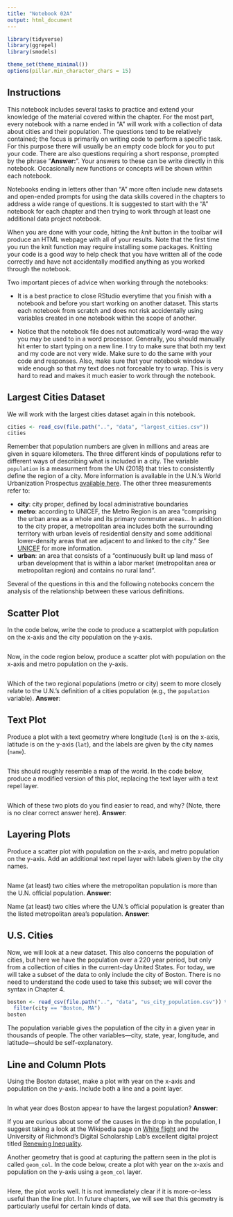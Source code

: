 ```yaml
---
title: "Notebook 02A"
output: html_document
---
```


```r
library(tidyverse)
library(ggrepel)
library(smodels)

theme_set(theme_minimal())
options(pillar.min_character_chars = 15)
```

## Instructions

This notebook includes several tasks to practice and extend your knowledge of
the material covered within the chapter. For the most part, every notebook with
a name ended in "A" will work with a collection of data about cities and their
population. The questions tend to be relatively contained; the focus is
primarily on writing code to perform a specific task. For this purpose there
will usually be an empty code block for you to put your code. There are also
questions requiring a short response, prompted by the phrase "**Answer:**".
Your answers to these can be write directly in this notebook. Occasionally
new functions or concepts will be shown within each notebook.

Notebooks ending in letters other than "A" more often include new datasets and
open-ended prompts for using the data skills covered in the chapters to address
a wide range of questions. It is suggested to start with the "A" notebook for
each chapter and then trying to work through at least one additional data
project notebook.

When you are done with your code, hitting the *knit* button in the toolbar will
produce an HTML webpage with all of your results. Note that the first time you
run the knit function may require installing some packages. Knitting your code
is a good way to help check that you have written all of the code correctly and
have not accidentally modified anything as you worked through the notebook.

Two important pieces of advice when working through the notebooks:

- It is a best practice to close RStudio everytime that you finish with a
notebook and before you start working on another dataset. This starts each
notebook from scratch and does not risk accidentally using variables created in
one notebook within the scope of another.

- Notice that the notebook file does not automatically word-wrap the way you
may be used to in a word processor. Generally, you should manually hit enter to
start typing on a new line. I try to make sure that both my text and my code are
not very wide. Make sure to do the same with your code and responses. Also, make
sure that your notebook window is wide enough so that my text does not forceable
try to wrap. This is very hard to read and makes it much easier to work through
the notebook.

## Largest Cities Dataset

We will work with the largest cities dataset again in this notebook.

```r
cities <- read_csv(file.path("..", "data", "largest_cities.csv"))
cities
```

Remember that population numbers are given in millions and areas are given in
square kilometers. The three different kinds of populations refer to different
ways of describing what is included in a city. The variable `population` is a
measurment from the UN (2018) that tries to consistently define the region of
a city. More information is available in the U.N.'s World Urbanization Prospectus
[available here](https://population.un.org/wup/Publications/Files/WUP2018-Highlights.pdf).
The other three measurements refer to:

- **city**: city proper, defined by local administrative boundaries
- **metro**: according to UNICEF, the Metro Region is an area "comprising the
urban area as a whole and its primary commuter areas... In addition to the city proper,
a metropolitan area includes both the surrounding territory with urban levels of
residential density and some additional lower-density areas that are adjacent to and
linked to the city." See [UNICEF](https://www.unicef.org/sowc2012/statistics.php) for
more information.
- **urban**: an area that consists of a "continuously built up land mass of urban
development that is within a labor market (metropolitan area or metropolitan region)
and contains no rural land". 

Several of the questions in this and the following notebooks concern the analysis
of the relationship between these various definitions.

## Scatter Plot

In the code below, write the code to produce a scatterplot with population on
the x-axis and the city population on the y-axis.

```r

```

Now, in the code region below, produce a scatter plot with population on the x-axis
and metro population on the y-axis. 

```r

```

Which of the two regional populations (metro or city) seem to more closely relate
to the U.N.'s definition of a cities population (e.g., the `population` variable).
**Answer**:

## Text Plot

Produce a plot with a text geometry where longitude (`lon`) is on the x-axis, latitude
is on the y-axis (`lat`), and the labels are given by the city names (`name`).

```r

```

This should roughly resemble a map of the world. In the code below, produce
a modified version of this plot, replacing the text layer with a text repel
layer.

```r

```

Which of these two plots do you find easier to read, and why? (Note, there is no
clear correct answer here). **Answer**:

## Layering Plots

Produce a scatter plot with population on the x-axis, and metro population on the
y-axis. Add an additional text repel layer with labels given by the city names.

```r

```

Name (at least) two cities where the metropolitan population is more than the
U.N. official population. **Answer**:

Name (at least) two cities where the U.N.'s official population is greater than
the listed metropolitan area's population. **Answer**:

## U.S. Cities

Now, we will look at a new dataset. This also concerns the population of cities,
but here we have the population over a 220 year period, but only from a collection
of cities in the current-day United States. For today, we will take a subset of the
data to only include the city of Boston. There is no need to understand the code
used to take this subset; we will cover the syntax in Chapter 4.

```r
boston <- read_csv(file.path("..", "data", "us_city_population.csv")) %>%
  filter(city == "Boston, MA")
boston
```

The population variable gives the population of the city in a given year in thousands
of people. The other variables---city, state, year, longitude, and latitude---should
be self-explanatory.

## Line and Column Plots

Using the Boston dataset, make a plot with year on the x-axis and population on the 
y-axis. Include both a line and a point layer.

```r

```

In what year does Boston appear to have the largest population? **Answer**:

If you are curious about some of the causes in the drop in the population, 
I suggest taking a look at the Wikipedia page on
[White flight](https://en.wikipedia.org/wiki/White_flight) and the University
of Richmond's Digital Scholarship Lab's excellent digital project titled
[Renewing Inequality](http://dsl.richmond.edu/panorama/renewal/).

Another geometry that is good at capturing the pattern seen in the plot is called
`geom_col`. In the code below, create a plot with year on the x-axis and population
on the y-axis using a `geom_col` layer.

```r

```

Here, the plot works well. It is not immediately clear if it is more-or-less useful
than the line plot. In future chapters, we will see that this geometry is particularly
useful for certain kinds of data.

